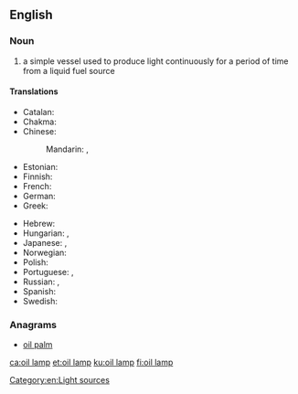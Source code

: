 ==English==
{{wikipedia|oil lamp}}

===Noun===
{{en-noun|head=[[oil]] [[lamp]]}}

# a simple vessel used to produce light continuously for a period of time from a liquid fuel source

====Translations====
{{trans-top|a simple vessel used to produce light}}
* Catalan: {{t+|ca|gresol|m}}
* Chakma: {{t|ccp|𑄌𑄘𑄨|tr=cādi|sc=Cakm}}
* Chinese:
*: Mandarin: {{t|cmn|油燈|sc=Hani}}, {{t+|cmn|油灯|tr=yóudēng|sc=Hani}}
* Estonian: {{t|et|õlilamp}}
* Finnish: {{t+|fi|öljylamppu}}
* French: {{t+|fr|lampe à huile|f}}
* German: {{t+|de|Öllampe|f}}
* Greek: {{t+|el|λυχνάρι|n|sc=Grek}}
{{trans-mid}}
* Hebrew: {{t|he|עששית|tr=ashashit|sc=Hebr}}
* Hungarian: {{t|hu|olajlámpa}}, {{t|hu|petróleumlámpa}}
* Japanese: {{t|ja|石油ランプ|tr=sekiyu ranpu|sc=Jpan}}, {{t|ja|オイルランプ|tr=oiruranpu|sc=Jpan}}
* Norwegian: {{t|no|oljelampe}}
* Polish: {{t+|pl|kaganek|m}}
* Portuguese: {{t+|pt|lampião|m}}, {{t+|pt|candeeiro|m}}
* Russian: {{t+|ru|копти́лка|f}}, {{t|ru|ма́сляная ла́мпа|f}}
* Spanish: {{t+|es|candil|m}}
* Swedish: {{t|sv|oljelampa}}
{{trans-bottom}}

===Anagrams===
* [[oil palm#English|oil palm]]

[[Category:en:Light sources]]

[[ca:oil lamp]]
[[et:oil lamp]]
[[ku:oil lamp]]
[[fi:oil lamp]]